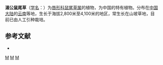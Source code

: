 {{Speciesbox 
| taxon = Salvia mekongensis
| authority = Stib.
}}

'''湄公鼠尾草'''（[[学名|学名]]：{{lang|la|''Salvia mekongensis''}}）为[[唇形科|唇形科]][[鼠尾草属|鼠尾草属]]的植物，为中国的特有植物。分布在[[中国大陆|中国大陆]]的[[云南|云南]]等地，生长于海拔2,800米至4,100米的地区，常生长在山坡草地，目前已由人工引种栽培。

== 参考文献 ==
<div class="references-small">
* {{cite web| url =http://www.bioinfo.cn/db05/KmzwSpecies.php?action=view&id=11834| title =湄公鼠尾草| work =《中国高等植物数据库全库》| publisher =中国科学院微生物研究所| author =昆明植物研究所| accessdate =2009-02-24| deadurl =yes| archiveurl =https://web.archive.org/web/20160305052428/http://www.bioinfo.cn/db05/KmzwSpecies.php?action=view&id=11834| archivedate =2016-03-05}}
</div>
{{Taxonbar|from=Q7406832}}

[[Category:鼠尾草属|M]]
[[Category:中國特有植物|M]]
[[Category:云南植物|M]]